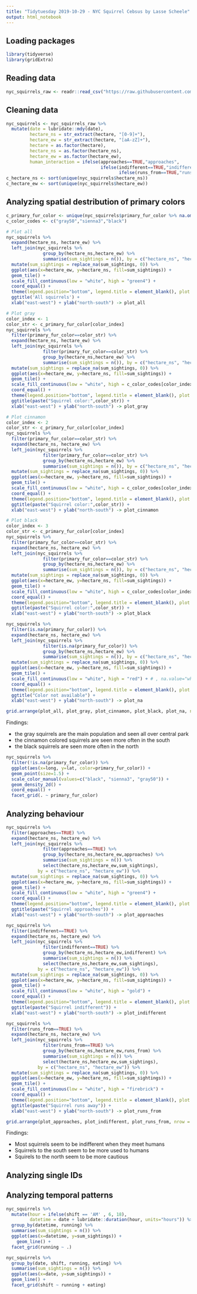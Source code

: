 ```yaml
---
title: "Tidytuesday 2019-10-29 - NYC Squirrel Cebsus by Lasse Scheele"
output: html_notebook
---
```


## Loading packages

```r
library(tidyverse)
library(gridExtra)
```

## Reading data
```r
nyc_squirrels_raw <- readr::read_csv("https://raw.githubusercontent.com/rfordatascience/tidytuesday/master/data/2019/2019-10-29/nyc_squirrels.csv")
```


## Cleaning data
```r
nyc_squirrels <- nyc_squirrels_raw %>%
  mutate(date = lubridate::mdy(date),
         hectare_ns = str_extract(hectare, "[0-9]+"),
         hectare_ew = str_extract(hectare, "[aA-zZ]+"),
         hectare = as.factor(hectare),
         hectare_ns = as.factor(hectare_ns),
         hectare_ew = as.factor(hectare_ew),
         human_interaction = ifelse(approaches==TRUE,"approaches",
                                    ifelse(indifferent==TRUE,"indifferent",
                                           ifelse(runs_from==TRUE,"runs_from",NA))))
c_hectare_ns <- sort(unique(nyc_squirrels$hectare_ns))
c_hectare_ew <- sort(unique(nyc_squirrels$hectare_ew))
```

## Analyzing spatial destribution of primary colors

```r
c_primary_fur_color <- unique(nyc_squirrels$primary_fur_color %>% na.omit())
c_color_codes <- c("gray50","sienna3","black")
```

```r
# Plot all
nyc_squirrels %>%
  expand(hectare_ns, hectare_ew) %>%
  left_join(nyc_squirrels %>%
              group_by(hectare_ns,hectare_ew) %>%
              summarise(sum_sightings = n()), by = c("hectare_ns", "hectare_ew")) %>%
  mutate(sum_sightings = replace_na(sum_sightings, 0)) %>%
  ggplot(aes(x=hectare_ew, y=hectare_ns, fill=sum_sightings)) +
  geom_tile() +
  scale_fill_continuous(low = "white", high = "green4") +
  coord_equal() +
  theme(legend.position="bottom", legend.title = element_blank(), plot.title = element_text(size = 12)) + 
  ggtitle('All squirrels') +
  xlab("east-west") + ylab("north-south") -> plot_all

# Plot gray
color_index <- 1
color_str <- c_primary_fur_color[color_index]
nyc_squirrels %>%
  filter(primary_fur_color==color_str) %>%
  expand(hectare_ns, hectare_ew) %>%
  left_join(nyc_squirrels %>%
              filter(primary_fur_color==color_str) %>%
              group_by(hectare_ns,hectare_ew) %>%
              summarise(sum_sightings = n()), by = c("hectare_ns", "hectare_ew")) %>%
  mutate(sum_sightings = replace_na(sum_sightings, 0)) %>%
  ggplot(aes(x=hectare_ew, y=hectare_ns, fill=sum_sightings)) +
  geom_tile() +
  scale_fill_continuous(low = "white", high = c_color_codes[color_index]) +
  coord_equal() +
  theme(legend.position="bottom", legend.title = element_blank(), plot.title = element_text(size = 12)) +
  ggtitle(paste("Squirrel color:",color_str)) +
  xlab("east-west") + ylab("north-south") -> plot_gray

# Plot cinnamon
color_index <- 2
color_str <- c_primary_fur_color[color_index]
nyc_squirrels %>%
  filter(primary_fur_color==color_str) %>%
  expand(hectare_ns, hectare_ew) %>%
  left_join(nyc_squirrels %>%
              filter(primary_fur_color==color_str) %>%
              group_by(hectare_ns,hectare_ew) %>%
              summarise(sum_sightings = n()), by = c("hectare_ns", "hectare_ew")) %>%
  mutate(sum_sightings = replace_na(sum_sightings, 0)) %>%
  ggplot(aes(x=hectare_ew, y=hectare_ns, fill=sum_sightings)) +
  geom_tile() +
  scale_fill_continuous(low = "white", high = c_color_codes[color_index]) +
  coord_equal() +
  theme(legend.position="bottom", legend.title = element_blank(), plot.title = element_text(size = 12)) +
  ggtitle(paste("Squirrel color:",color_str)) +
  xlab("east-west") + ylab("north-south") -> plot_cinnamon

# Plot black
color_index <- 3
color_str <- c_primary_fur_color[color_index]
nyc_squirrels %>%
  filter(primary_fur_color==color_str) %>%
  expand(hectare_ns, hectare_ew) %>%
  left_join(nyc_squirrels %>%
              filter(primary_fur_color==color_str) %>%
              group_by(hectare_ns,hectare_ew) %>%
              summarise(sum_sightings = n()), by = c("hectare_ns", "hectare_ew")) %>%
  mutate(sum_sightings = replace_na(sum_sightings, 0)) %>%
  ggplot(aes(x=hectare_ew, y=hectare_ns, fill=sum_sightings)) +
  geom_tile() +
  scale_fill_continuous(low = "white", high = c_color_codes[color_index]) +
  coord_equal() +
  theme(legend.position="bottom", legend.title = element_blank(), plot.title = element_text(size = 12)) +
  ggtitle(paste("Squirrel color:",color_str)) +
  xlab("east-west") + ylab("north-south") -> plot_black

nyc_squirrels %>%
  filter(is.na(primary_fur_color)) %>%
  expand(hectare_ns, hectare_ew) %>%
  left_join(nyc_squirrels %>%
              filter(is.na(primary_fur_color)) %>%
              group_by(hectare_ns,hectare_ew) %>%
              summarise(sum_sightings = n()), by = c("hectare_ns", "hectare_ew")) %>%
  mutate(sum_sightings = replace_na(sum_sightings, 0)) %>%
  ggplot(aes(x=hectare_ew, y=hectare_ns, fill=sum_sightings)) +
  geom_tile() +
  scale_fill_continuous(low = "white", high = "red") + # , na.value="white"
  coord_equal() +
  theme(legend.position="bottom", legend.title = element_blank(), plot.title = element_text(size = 12)) +
  ggtitle("Color not available") +
  xlab("east-west") + ylab("north-south") -> plot_na

grid.arrange(plot_all, plot_gray, plot_cinnamon, plot_black, plot_na, nrow = 1, top = "Squirrel Sightings by Color")
```

Findings:

- the gray squirrels are the main population and seen all over central park
- the cinnamon colored squirrels are seen more often in the south
- the black squirrels are seen more often in the north



```r
nyc_squirrels %>%
  filter(!is.na(primary_fur_color)) %>%
  ggplot(aes(x=long, y=lat, color=primary_fur_color)) +
  geom_point(size=1.5) + 
  scale_color_manual(values=c("black", "sienna3", "gray50")) +
  geom_density_2d() +
  coord_equal() +
  facet_grid(. ~ primary_fur_color)
```

## Analyzing behaviour

```r
nyc_squirrels %>%
  filter(approaches==TRUE) %>%
  expand(hectare_ns, hectare_ew) %>%
  left_join(nyc_squirrels %>%
              filter(approaches==TRUE) %>%
              group_by(hectare_ns,hectare_ew,approaches) %>%
              summarise(sum_sightings = n()) %>%
              select(hectare_ns,hectare_ew,sum_sightings),
            by = c("hectare_ns", "hectare_ew")) %>%
  mutate(sum_sightings = replace_na(sum_sightings, 0)) %>%
  ggplot(aes(x=hectare_ew, y=hectare_ns, fill=sum_sightings)) +
  geom_tile() +
  scale_fill_continuous(low = "white", high = "green4") +
  coord_equal() +
  theme(legend.position="bottom", legend.title = element_blank(), plot.title = element_text(size = 12)) +
  ggtitle(paste("Squirrel approaches")) +
  xlab("east-west") + ylab("north-south") -> plot_approaches

nyc_squirrels %>%
  filter(indifferent==TRUE) %>%
  expand(hectare_ns, hectare_ew) %>%
  left_join(nyc_squirrels %>%
              filter(indifferent==TRUE) %>%
              group_by(hectare_ns,hectare_ew,indifferent) %>%
              summarise(sum_sightings = n()) %>%
              select(hectare_ns,hectare_ew,sum_sightings),
            by = c("hectare_ns", "hectare_ew")) %>%
  mutate(sum_sightings = replace_na(sum_sightings, 0)) %>%
  ggplot(aes(x=hectare_ew, y=hectare_ns, fill=sum_sightings)) +
  geom_tile() +
  scale_fill_continuous(low = "white", high = "gold") +
  coord_equal() +
  theme(legend.position="bottom", legend.title = element_blank(), plot.title = element_text(size = 12)) +
  ggtitle(paste("Squirrel indifferent")) +
  xlab("east-west") + ylab("north-south") -> plot_indifferent

nyc_squirrels %>%
  filter(runs_from==TRUE) %>%
  expand(hectare_ns, hectare_ew) %>%
  left_join(nyc_squirrels %>%
              filter(runs_from==TRUE) %>%
              group_by(hectare_ns,hectare_ew,runs_from) %>%
              summarise(sum_sightings = n()) %>%
              select(hectare_ns,hectare_ew,sum_sightings),
            by = c("hectare_ns", "hectare_ew")) %>%
  mutate(sum_sightings = replace_na(sum_sightings, 0)) %>%
  ggplot(aes(x=hectare_ew, y=hectare_ns, fill=sum_sightings)) +
  geom_tile() +
  scale_fill_continuous(low = "white", high = "firebrick") +
  coord_equal() +
  theme(legend.position="bottom", legend.title = element_blank(), plot.title = element_text(size = 12)) +
  ggtitle(paste("Squirrel runs away")) +
  xlab("east-west") + ylab("north-south") -> plot_runs_from

grid.arrange(plot_approaches, plot_indifferent, plot_runs_from, nrow = 1, top = "Squirrel Sightings by Interaction with Humans")
```

Findings:

- Most squirrels seem to be indifferent when they meet humans
- Squirrels to the south seem to be more used to humans
- Squirels to the north seem to be more cautious

## Analyzing single IDs

## Analyzing temporal patterns

```r
nyc_squirrels %>%
  mutate(hour = ifelse(shift == 'AM' , 6, 18),
         datetime = date + lubridate::duration(hour, units="hours")) %>%
  group_by(datetime, running) %>%
  summarise(sum_sightings = n()) %>%
  ggplot(aes(x=datetime, y=sum_sightings)) +
    geom_line() +
  facet_grid(running ~ .)

nyc_squirrels %>%
  group_by(date, shift, running, eating) %>%
  summarise(sum_sightings = n()) %>%
  ggplot(aes(x=date, y=sum_sightings)) +
  geom_line() +
  facet_grid(shift ~ running + eating)
```

